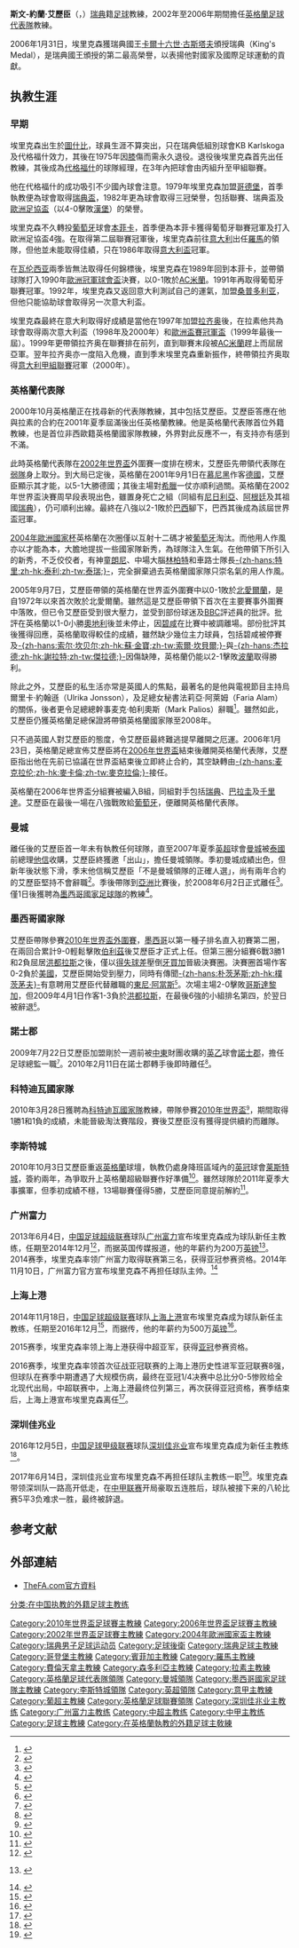 {{noteTA|G1=足球|G2=EPL|G3=uefa|G4=FAcup
|T=zh-hans:斯文·戈兰·埃里克森; zh-hk:斯文·約蘭·艾歷臣; zh-tw:斯文·約蘭·艾瑞克森;
|1=zh-hans:哥德堡; zh-hk:哥登堡; zh-tw:哥特堡;
|2=zh-hans:戈兰; zh-hant:約蘭;
|3=zh-cn:埃里克森; zh-hk:艾歷臣; zh-tw:艾瑞克森;
|4=zh-cn:代格福什; zh-hk:迪加科斯; zh-tw:代格福什;
}}
{{Football manager infobox
|     playername = 斯文·約蘭·艾歷臣<br />''Sven-Göran Eriksson''
|          image = [[File:Sven-Goran_Eriksson_2012.jpg|220px]]
|       fullname = Sven-Göran Eriksson
|       nickname = ''Svennis''
|    dateofbirth = {{birth date and age|1948|2|5|df=y}}
|    cityofbirth = [[圖什比市|圖什比]]（{{lang|sv|Torsby}}）
| countryofbirth = {{flagicon|Sweden}}[[瑞典|瑞典]]
|    currentclub = 
|       position = [[後衛_(足球)|後衛]]
|          years = 1966-1971<br />1971-1972<br />1972-1973<br />1973-1975
|          clubs = {{flagicon|Sweden}} Torsby IF<br />{{flagicon|Sweden}}SK Sifhälla<br />{{flagicon|Sweden}}[[KB_Karlskoga|卡尔斯库加]]<br />{{flagicon|Sweden}}Västra Frölunda IF
|    caps(goals) = 109 (23)<br />{{0}}22 {{0}}(1)<br />{{0}}19 {{0}}(4)<br />{{0}}50 {{0}}(5)
|   manageryears = 1977-1978<br />1979-1982<br />1982-1984<br />1984-1987<br />1987-1989<br />1989-1992<br />1992-1997<br />1997-2001<br />2001-2006 <br />2007-2008<br />2008-2009<br />2009-2010<br />2010<br />2010-2011<br />2012<br />2013<br />2013-2014<br />2015-2016<br />2017<br />2018-
|   managerclubs = {{flagicon|Sweden}}[[迪加科斯體育會|代格福什]]<br />{{flagicon|Sweden}}[[哥登堡足球會|哥德堡]]<br />{{flagicon|Portugal}}[[本菲卡|本菲卡]]<br />{{flagicon|Italy}}[[羅馬足球俱樂部|羅馬]]<br />{{flagicon|Spain}}[[瓦伦西亚足球俱乐部|瓦伦西亚]]<br />{{flagicon|Portugal}}[[本菲卡|本菲卡]]<br />{{flagicon|Italy}}[[桑普多利亚|桑普多利亚]]<br />{{flagicon|Italy}}[[拉素體育會|拉齐奥]]<br />{{flagicon|England}}[[英格蘭足球代表隊|英格蘭]]<br />{{flagicon|England}}[[曼彻斯特城足球俱乐部|曼城]]<br />{{flagicon|Mexico}}[[墨西哥國家足球隊|墨西哥]]<br />{{flagicon|England}}[[諾士郡足球會|諾士郡]]〈足球總監〉<br />{{flagicon|Ivory Coast}}[[科特迪瓦國家足球隊|科特迪瓦]]<br />{{flagicon|England}}[[莱斯特城足球俱乐部|莱斯特城]]<br />{{flagicon|Thailand}}[[BEC特罗萨萨纳足球俱乐部|BEC特罗萨萨纳]]（技术总监）<br />{{flagicon|Saudi Arabia}}[[纳赛尔足球俱乐部|纳赛尔]]（技术总监）<br />{{flagicon|PRC}}[[广州富力足球俱乐部|广州富力]]<br />{{flagicon|PRC}}[[上海上港集团足球俱乐部|上海上港]]<br />{{flagicon|PRC}}[[深圳市足球俱乐部|深圳佳兆业]]<br />{{flagicon|PHI}}[[菲律賓國家足球隊|菲律賓]]
|       pcupdate = 2018年10月27日
|       ntupdate = 
}}

'''斯文-約蘭·艾歷臣'''（{{lang-sv|'''Sven-Göran Eriksson'''}}，{{bd|1948年|2月5日|||E}}）[[瑞典|瑞典]]籍[[足球|足球]]教練，2002年至2006年期間擔任[[英格蘭足球代表隊|英格蘭足球代表隊]]教練。

2006年1月31日，埃里克森獲瑞典國王[[卡爾十六世·古斯塔夫|卡爾十六世·古斯塔夫]]頒授瑞典{{le|國王獎章|H. M. The King's Medal}}（King's Medal），是瑞典國王頒授的第二最高榮譽，以表揚他對國家及國際足球運動的貢獻。

==执教生涯==
===早期===
埃里克森出生於[[圖什比市|圖什比]]，球員生涯不算突出，只在瑞典低組別球會KB Karlskoga及代格福什效力，其後在1975年因[[膝|膝]]傷而需永久退役。退役後埃里克森首先出任教練，其後成為[[迪加科斯體育會|代格福什]]的球隊經理，在3年內把球會由丙組升至甲組聯賽。

他在代格福什的成功吸引不少國內球會注意。1979年埃里克森加盟[[哥登堡足球會|哥德堡]]，首季執教便為球會取得[[瑞典盃|瑞典盃]]，1982年更為球會取得三冠榮譽，包括聯賽、瑞典盃及[[歐洲足協盃|歐洲足協盃]]（以4-0擊敗[[汉堡足球俱乐部|漢堡]]）的榮譽。

埃里克森不久轉投[[葡萄牙|葡萄牙]]球會[[本菲卡|本菲卡]]，首季便為本菲卡獲得葡萄牙聯賽冠軍及打入歐洲足協盃4強。在取得第二屆聯賽冠軍後，埃里克森前往[[意大利|意大利]]出任[[羅馬足球俱樂部|羅馬]]的領隊，但他並未能取得佳績，只在1986年取得[[意大利盃|意大利盃]]冠軍。

在[[瓦伦西亚足球俱乐部|瓦伦西亚]]兩季皆無法取得任何錦標後，埃里克森在1989年回到本菲卡，並帶領球隊打入1990年[[歐洲冠軍球會盃|歐洲冠軍球會盃]]決賽，以0-1敗於[[AC米蘭|AC米蘭]]。1991年再取得葡萄牙聯賽冠軍。1992年，埃里克森又返回意大利測試自己的運氣，加盟[[森多利亞足球會|桑普多利亚]]，但他只能協助球會取得另一次意大利盃。

埃里克森最終在意大利取得好成績是當他在1997年加盟[[拉素體育會|拉齐奥]]後，在拉素他共為球會取得兩次意大利盃（1998年及2000年）和[[歐洲盃賽冠軍盃|歐洲盃賽冠軍盃]]（1999年最後一屆）。1999年更帶領拉齐奥在聯賽排在前列，直到聯賽末段被[[AC米蘭|AC米蘭]]趕上而屈居亞軍。翌年拉齐奥亦一度陷入危機，直到季末埃里克森重新振作，終帶領拉齐奥取得[[意大利甲組聯賽|意大利甲組聯賽]]冠軍（2000年）。

===英格蘭代表隊===
2000年10月英格蘭正在找尋新的代表隊教練，其中包括艾歷臣。艾歷臣答應在他與拉素的合約在2001年夏季屆滿後出任英格蘭教練。他是英格蘭代表隊首位外籍教練，也是首位非西歐籍英格蘭國家隊教練，外界對此反應不一，有支持亦有感到不滿。

此時英格蘭代表隊在[[2002年世界盃|2002年世界盃]]外圍賽一度排在榜末，艾歷臣先帶領代表隊在[[弱隊|弱隊]]身上取分。到大局已定後，英格蘭在2001年9月1日在[[慕尼黑|慕尼黑]]作客[[德國國家足球隊|德國]]，艾歷臣顯示其才能，以5-1大勝德國；其後主場對[[希臘國家足球隊|希臘]]一仗亦順利過關。英格蘭在2002年世界盃決賽周早段表現出色，雖置身死亡之組（同組有[[尼日利亞國家足球隊|尼日利亞]]、[[阿根廷國家足球隊|阿根廷]]及其祖國[[瑞典國家足球隊|瑞典]]），仍可順利出線。最終在八強以2-1敗於[[巴西國家足球隊|巴西]]腳下，巴西其後成為該屆世界盃冠軍。

[[2004年歐洲國家杯|2004年歐洲國家杯]]英格蘭在次圈僅以互射十二碼才被[[葡萄牙國家足球隊|葡萄牙]]淘汰。而他用人作風亦以才能為本，大膽地提拔一些國家隊新秀，為球隊注入生氣。在他帶領下所引入的新秀，不乏佼佼者，有神童[[朗尼|朗尼]]、中場大腦[[林柏特|林柏特]]和車路士隊長[[約翰·泰利|-{zh-hans:特里;zh-hk:泰利;zh-tw:泰瑞;}-]]，完全摒棄過去英格蘭國家隊只崇名氣的用人作風。

2005年9月7日，艾歷臣帶領的英格蘭在世界盃外圍賽中以0-1敗於[[北愛爾蘭足球代表隊|北愛爾蘭]]，是自1972年以來首次敗於北愛爾蘭。雖然這是艾歷臣帶領下首次在主要賽事外圍賽中落敗，但已令艾歷臣受到很大壓力，並受到部份球迷及[[BBC|BBC]]評述員的批評。批評在英格蘭以1-0小勝[[奧地利國家足球隊|奧地利]]後並未停止，因[[贝克汉姆|碧咸]]在比賽中被調離場。部份批評其後獲得回應，英格蘭取得較佳的成績，雖然缺少幾位主力球員，包括碧咸被停賽及[[蘇甘保|-{zh-hans:索尔·坎贝尔;zh-hk:蘇·金寶;zh-tw:索爾·坎貝爾;}-]]與[[史提芬·謝拉特|-{zh-hans:杰拉德;zh-hk:謝拉特;zh-tw:傑拉德;}-]]因傷缺陣，英格蘭仍能以2-1擊敗[[波蘭國家足球隊|波蘭]]取得勝利。

除此之外，艾歷臣的私生活亦常是英國人的焦點，最著名的是他與電視節目主持烏爾里卡·約翰遜（Ulrika Jonsson），及足總女秘書法莉亞·阿萊姆（Faria Alam）的關係，後者更令足總總幹事麦克·帕利奧斯（Mark Palios）辭職<ref>{{Cite web |url=http://news.bbc.co.uk/chinese/trad/hi/newsid_3520000/newsid_3526600/3526622.stm |title=bbc news |access-date=2006-05-11 |archive-date=2019-05-21 |archive-url=https://web.archive.org/web/20190521163635/http://news.bbc.co.uk/chinese/trad/hi/newsid_3520000/newsid_3526600/3526622.stm |dead-url=no }}</ref>。雖然如此，艾歷臣仍獲英格蘭足總保證將帶領英格蘭國家隊至2008年。

只不過英國人對艾歷臣的態度，令艾歷臣最終難逃提早離開之厄運。2006年1月23日，英格蘭足總宣佈艾歷臣將在[[2006年世界盃足球賽|2006年世界盃]]結束後離開英格蘭代表隊，艾歷臣指出他在先前已協議在世界盃結束後立即終止合約，其空缺轉由[[史提夫·麥卡倫|-{zh-hans:麦克拉伦;zh-hk:麥卡倫;zh-tw:麥克拉倫;}-]]接任。

英格蘭在2006年世界盃分組賽被編入B組，同組對手包括[[瑞典國家足球隊|瑞典]]、[[巴拉圭國家足球隊|巴拉圭]]及[[千里達及托巴哥國家足球隊|千里達]]。艾歷臣在最後一場在八強戰敗給[[葡萄牙國家足球隊|葡萄牙]]，便離開英格蘭代表隊。

===曼城===
離任後的艾歷臣首一年未有執教任何球隊，直至2007年夏季[[英超|英超]]球會[[曼彻斯特城足球俱乐部|曼城]]被[[泰國|泰國]]前總理[[他信|他信]]收購，艾歷臣終獲邀「出山」，擔任曼城領隊。季初曼城成績出色，但新年後狀態下滑，季末他信稱艾歷臣「不是曼城領隊的正確人選」，尚有兩年合約的艾歷臣堅持不會辭職<ref>{{Cite web |url=http://news.bbc.co.uk/sport2/hi/football/teams/m/man_city/7370698.stm |title=Eriksson to be sacked by Man City |access-date=2008-04-30 |archive-date=2020-01-28 |archive-url=https://web.archive.org/web/20200128095527/http://news.bbc.co.uk/sport2/hi/football/teams/m/man_city/7370698.stm |dead-url=no }}</ref>。季後帶隊到[[亞洲|亞洲]]比賽後，於2008年6月2日正式離任<ref>{{Cite web |url=http://news.bbc.co.uk/sport2/hi/football/teams/m/man_city/7430827.stm |title=Eriksson leaves Manchester City |access-date=2008-06-04 |archive-date=2016-01-12 |archive-url=https://web.archive.org/web/20160112223023/http://news.bbc.co.uk/sport1/hi/football/teams/m/man_city/7430827.stm |dead-url=no }}</ref>。僅1日後獲聘為[[墨西哥國家足球隊|墨西哥國家足球隊]]的教練<ref>{{Cite web |url=http://news.bbc.co.uk/sport2/hi/football/internationals/7432298.stm |title=Eriksson appointed Mexico coach |access-date=2008-06-04 |archive-date=2020-01-28 |archive-url=https://web.archive.org/web/20200128094204/http://news.bbc.co.uk/sport2/hi/football/internationals/7432298.stm |dead-url=no }}</ref>。

===墨西哥國家隊===
艾歷臣帶隊參賽[[2010年世界盃外圍賽_(中北美洲及加勒比海區)|2010年世界盃外圍賽]]，[[墨西哥國家足球隊|墨西哥]]以第一種子排名直入初賽第二圈，在兩回合累計9-0輕鬆擊敗[[伯利茲國家足球隊|伯利茲]]後艾歷臣才正式上任。但第三圈分組賽6戰3勝1和2負屈居[[洪都拉斯國家足球隊|洪都拉斯]]之後，僅以[[得失球差|得失球差]]壓倒[[牙買加國家足球隊|牙買加]]晉級決賽圈。決賽圈首場作客0-2負於[[美國國家足球隊|美國]]，艾歷臣開始受到壓力，同時有傳聞[[朴茨茅斯足球俱乐部|-{zh-hans:朴茨茅斯;zh-hk:樸茨茅夫}-]]有意聘用艾歷臣代替離職的[[托尼·亚当斯|東尼·阿當斯]]<small><ref>{{cite news |language=en |url=http://news.bbc.co.uk/sport2/hi/football/teams/p/portsmouth/7882884.stm |title=Eriksson receives Mexico support |publisher=[[BBC|BBC]] Sport |date=2009-02-12 |accessdate=2009-04-03 |archive-date=2021-03-03 |archive-url=https://web.archive.org/web/20210303140146/http://news.bbc.co.uk/sport2/hi/football/teams/p/portsmouth/7882884.stm |dead-url=no }}</ref></small>。次場主場2-0擊敗[[哥斯達黎加國家足球隊|哥斯達黎加]]，但2009年4月1日作客1-3負於[[洪都拉斯國家足球隊|洪都拉斯]]，在最後6強的小組排名第四，於翌日被辭退<small><ref>{{cite news |language=en |url=http://news.bbc.co.uk/sport2/hi/football/internationals/7980392.stm |title=Eriksson sacked as Mexico coach |publisher=[[BBC|BBC]] Sport |date=2009-04-02 |accessdate=2009-04-03 |archive-date=2021-03-09 |archive-url=https://web.archive.org/web/20210309125831/http://news.bbc.co.uk/sport2/hi/football/internationals/7980392.stm |dead-url=no }}</ref></small>。

===諾士郡===
2009年7月22日艾歷臣加盟剛於一週前被[[中東|中東]]財團收購的[[英格蘭足球乙級聯賽|英乙]]球會[[諾士郡足球會|諾士郡]]，擔任足球總監一職<small><ref>{{cite news |language=en |url=http://news.bbc.co.uk/sport2/hi/football/teams/n/notts_county/8162296.stm |title=Eriksson lands Notts County role |publisher=[[BBC|BBC]] Sport |date=2009-07-22 |accessdate=2009-07-22 |archive-date=2020-04-15 |archive-url=https://web.archive.org/web/20200415055524/http://news.bbc.co.uk/sport2/hi/football/teams/n/notts_county/8162296.stm |dead-url=no }}</ref></small>。2010年2月11日在諾士郡轉手後即時離任<small><ref>{{cite news |language=en |url=http://news.bbc.co.uk/sport2/hi/football/teams/n/notts_county/8511198.stm |title=Sven-Goran Eriksson leaves after Notts County takeover |publisher=[[BBC|BBC]] Sport |date=2010-02-11 |accessdate=2010-02-12 |archive-date=2010-02-12 |archive-url=https://web.archive.org/web/20100212053828/http://news.bbc.co.uk/sport2/hi/football/teams/n/notts_county/8511198.stm |dead-url=no }}</ref></small>。

===科特迪瓦國家隊===
2010年3月28日獲聘為[[科特迪瓦國家足球隊|科特迪瓦國家隊]]教練，帶隊參賽[[2010年世界盃足球賽|2010年世界盃]]<small><ref>{{cite news |language=en |url=http://news.bbc.co.uk/sport2/hi/football/africa/8587871.stm |title=Sven-Goran Eriksson to coach Ivory Coast in World Cup |publisher=[[BBC|BBC]] Sport |date=2010-03-28 |accessdate=2010-03-29 |archive-date=2019-05-21 |archive-url=https://web.archive.org/web/20190521200652/http://news.bbc.co.uk/sport2/hi/football/africa/8587871.stm |dead-url=no }}</ref></small>，期間取得1勝1和1負的成績，未能晉級淘汰賽階段，賽後艾歷臣沒有獲得提供續約而離隊。

===李斯特城===
2010年10月3日艾歷臣重返[[英格蘭|英格蘭]]球壇，執教仍處身降班區域內的[[英冠|英冠]]球會[[莱斯特城足球俱乐部|莱斯特城]]，簽約兩年，為爭取升上英格蘭超級聯賽作好準備<ref>{{cite news |language=en |url=http://news.bbc.co.uk/sport2/hi/football/teams/l/leicester_city/9054516.stm |title=Sven-Goran Eriksson appointed Leicester City manager |publisher=[[BBC|BBC]] Sport |date=2010-10-03 |accessdate=2010-10-04 |archive-date=2020-11-06 |archive-url=https://web.archive.org/web/20201106032047/http://news.bbc.co.uk/sport2/hi/football/teams/l/leicester_city/9054516.stm |dead-url=no }}</ref>。雖然球隊於2011年夏季大事擴軍，但季初成績不穩，13場聯賽僅得5勝，艾歷臣同意提前解約<ref>{{cite news |language=en |url=http://news.bbc.co.uk/sport2/hi/football/15438896.stm |title=Sven-Goran Eriksson leaves his role as Leicester boss |publisher=''[[BBC_Sport|BBC Sport]]'' |date=2011-10-24 |accessdate=2011-10-25 |archive-date=2011-10-26 |archive-url=https://web.archive.org/web/20111026183405/http://news.bbc.co.uk/sport2/hi/football/15438896.stm |dead-url=no }}</ref>。

===广州富力===
2013年6月4日，[[中国足球超级联赛|中国足球超级联赛]]球队[[广州富力足球俱乐部|广州富力]]宣布埃里克森成为球队新任主教练，任期至2014年12月<ref>{{cite press release|url=http://www.gzrffc.com.cn/news/newsshow_297.htm |title=关于聘请斯文·戈兰·埃里克森为广州富力主教练的公告 |publisher=广州富力足球俱乐部 |date=2013-06-04 |accessdate=2013-06-05 |deadurl=yes |archiveurl=https://web.archive.org/web/20160303235111/http://www.gzrffc.com.cn/news/newsshow_297.htm |archivedate=2016-03-03 }}</ref>，而据英国传媒报道，他的年薪约为200万[[英镑|英镑]]<ref>{{cite web|title=Sven-Goran Eriksson appointed chief coach of Chinese Super League side Guangzhou R&F|url=http://www.telegraph.co.uk/sport/football/teams/england/10099753/Sven-Goran-Eriksson-appointed-chief-coach-of-Chinese-Super-League-side-Guangzhou-RandF.html|publisher=[[每日电讯报|每日电讯报]]|date=2013-06-05|accessdate=2013-08-29|archive-date=2020-10-20|archive-url=https://web.archive.org/web/20201020042305/https://www.telegraph.co.uk/sport/football/teams/england/10099753/Sven-Goran-Eriksson-appointed-chief-coach-of-Chinese-Super-League-side-Guangzhou-RandF.html|dead-url=no}} {{en icon}}</ref>。2014赛季，埃里克森率领广州富力取得联赛第三名，获得亚冠参赛资格。2014年11月10日，广州富力官方宣布埃里克森不再担任球队主帅。<ref>{{cite web|url=http://www.gzrffc.com.cn/news/newsshow_687.htm|title=关于埃里克森先生离任的公告|publisher=广州富力足球俱乐部|date=2014-11-10|deadurl=yes|archiveurl=https://web.archive.org/web/20141110161338/http://www.gzrffc.com.cn/news/newsshow_687.htm|archivedate=2014-11-10}}</ref>

===上海上港===
2014年11月18日，[[中国足球超级联赛|中国足球超级联赛]]球队[[上海上港集团足球俱乐部|上海上港]]宣布埃里克森成为球队新任主教练，任期至2016年12月<ref>{{cite press release|url=http://sports.online.sh.cn/sports/gb/content/2014-11/18/content_7181382.htm|title=埃里克森正式任上港主帅 西装笔挺展示球衣(高清)|publisher=上海热线体育频道|date=2014-11-18|accessdate=2014-11-18|deadurl=yes|archiveurl=https://web.archive.org/web/20141120233724/http://sports.online.sh.cn/sports/gb/content/2014-11/18/content_7181382.htm|archivedate=2014年11月20日|df=}}</ref>，而据传，他的年薪约为500万[[英镑|英镑]]<ref>{{Cite web|url=http://www.jfdaily.com/news/detail?id=38373|title=前上港主帅埃里克森难舍在上海滩的“打工皇帝”幸福生活--上观|accessdate=2018-02-19|work=www.jfdaily.com|archive-date=2019-05-29|archive-url=https://web.archive.org/web/20190529012959/https://www.jfdaily.com/news/detail?id=38373|dead-url=no}}</ref>。

2015赛季，埃里克森率领上海上港获得中超亚军，获得[[亚足联冠军联赛|亚冠]]参赛资格。

2016赛季，埃里克森率领首次征战亚冠联赛的上海上港历史性进军亚冠联赛8强，但球队在赛季中期遭遇了大规模伤病，最终在亚冠1/4决赛中总比分0-5惨败给全北现代出局，中超联赛中，上海上港最终位列第三，再次获得亚冠资格，赛季结束后，上海上港宣布埃里克森离任<ref>{{Cite web|url=http://csl-china.com/d_news_Miw0MzM1.html|title=官方：上海上港宣布埃里克森离职_中超联赛官方网站|accessdate=2018-02-19|author=|date=|work=csl-china.com|publisher=|archive-date=2019-05-21|archive-url=https://web.archive.org/web/20190521205951/http://csl-china.com/d_news_Miw0MzM1.html|dead-url=no}}</ref>。

=== 深圳佳兆业 ===
2016年12月5日，[[中国足球协会甲级联赛|中国足球甲级联赛]]球队[[深圳市足球俱乐部|深圳佳兆业]]宣布埃里克森成为新任主教练<ref>{{Cite web|url=http://sports.sohu.com/20161205/n474916181.shtml|title=深圳佳兆业官宣埃里克森出任新主帅 西多夫下课-搜狐体育|accessdate=2016-12-05|author=|date=|work=搜狐体育|publisher=|archive-date=2020-11-08|archive-url=https://web.archive.org/web/20201108090858/https://sports.sohu.com/20161205/n474916181.shtml|dead-url=no}}</ref>。

2017年6月14日，深圳佳兆业宣布埃里克森不再担任球队主教练一职<ref>{{Cite web|url=http://shenzhenfc.com.cn/Information/Bulletin.aspx?id=10001072|title=关于埃里克森先生离任主教练的公告__深圳市足球俱乐部·深圳佳兆业队|accessdate=2018-02-19|work=shenzhenfc.com.cn|archive-date=2019-05-21|archive-url=https://web.archive.org/web/20190521163637/http://shenzhenfc.com.cn/Information/Bulletin.aspx?id=10001072|dead-url=no}}</ref>。埃里克森带领深圳队一路高开低走，在[[中国足球协会甲级联赛|中甲联赛]]开局豪取五连胜后，球队被接下来的八轮比赛5平3负难求一胜，最终被辞退。

==参考文献==
{{reflist}}

==外部連結==
*[https://archive.is/20050305045303/http://www.thefa.com/England/SeniorTeam/Coaches/Postings/2003/09/SvenCoach.htm TheFA.com官方資料]
{{英格蘭足球代表隊領隊}}
{{2002年世界杯足球賽英格蘭參賽名單}}
{{2004年歐洲足球錦標賽英格蘭參賽名單}}
{{2006年世界杯足球赛英格兰参赛名单}}
{{2010年世界盃足球賽科特迪瓦參賽名單}}
{{2013年中超分类名单广州富力}}
{{2014年中超分类名单广州富力}}
{{2015年中超分类名单上海上港}}
{{2016年中超分类名单上海上港}}
{{2017年中甲分类名单深圳}}
{{意甲最佳主教练}}
{{Authority control}}
{{DEFAULTSORT:Eriksson, Sven-Göran}}
[[Category:2010年世界盃足球賽主教練|Category:2010年世界盃足球賽主教練]]
[[Category:2006年世界盃足球賽主教練|Category:2006年世界盃足球賽主教練]]
[[Category:2002年世界盃足球賽主教練|Category:2002年世界盃足球賽主教練]]
[[Category:2004年歐洲國家盃主教練|Category:2004年歐洲國家盃主教練]]
[[Category:瑞典男子足球运动员|Category:瑞典男子足球运动员]]
[[Category:足球後衛|Category:足球後衛]]
[[Category:瑞典足球主教練|Category:瑞典足球主教練]]
[[Category:哥登堡主教練|Category:哥登堡主教練]]
[[Category:賓菲加主教練|Category:賓菲加主教練]]
[[Category:羅馬主教練|Category:羅馬主教練]]
[[Category:費倫天拿主教練|Category:費倫天拿主教練]]
[[Category:森多利亞主教練|Category:森多利亞主教練]]
[[Category:拉素主教練|Category:拉素主教練]]
[[Category:英格蘭足球代表隊領隊|Category:英格蘭足球代表隊領隊]]
[[Category:曼城領隊|Category:曼城領隊]]
[[Category:墨西哥國家足球隊主教練|Category:墨西哥國家足球隊主教練]]
[[Category:李斯特城領隊|Category:李斯特城領隊]]
[[Category:英超領隊|Category:英超領隊]]
[[Category:意甲主教練|Category:意甲主教練]]
[[Category:葡超主教練|Category:葡超主教練]]
[[Category:英格蘭足球聯賽領隊|Category:英格蘭足球聯賽領隊]]
[[Category:深圳佳兆业主教练|Category:深圳佳兆业主教练]]
[[Category:广州富力主教练|Category:广州富力主教练]]
[[Category:中超主教练|Category:中超主教练]]
[[Category:中甲主教练|Category:中甲主教练]]
[[Category:足球主教練|Category:足球主教練]]
[[分类:在中国执教的外籍足球主教练|分类:在中国执教的外籍足球主教练]]
[[Category:在英格蘭執教的外籍足球主敎練|Category:在英格蘭執教的外籍足球主敎練]]